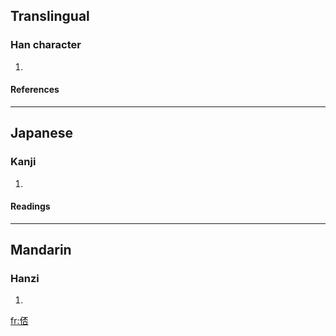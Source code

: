 ==Translingual==
===Han character===
{{Han char|rad=人|as=07|sn=9|four=2126<sub>9</sub>|canj=人一火口 (OMFR)}}
# {{defn|Han|sort=人07}}
====References====
{{Han ref|kx=0105.080|dkj=00694|hdz=10158.060|uh=4FD6|ud=20438|bh=CDEB|bd=52715}}
----
==Japanese==
===Kanji===
{{ja-kanji|grade=|rs=人07}}
# {{defn|Japanese}} 
====Readings====
{{ja-readings|on=[[はい]] (hai), [[へ]] (he)|kun=}}
----
==Mandarin==
===Hanzi===
{{cmn-hanzi|pin=[[pǎi]] (pai3)|wg=p'ai<sup>3</sup>}}
# {{defn|Mandarin}}

[[fr:俖]]